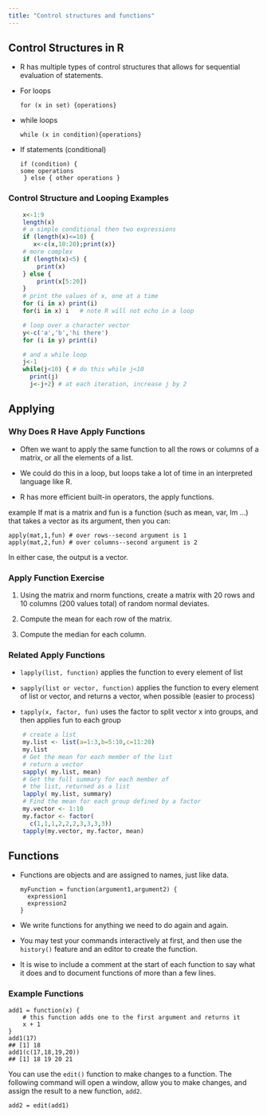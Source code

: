 ```yaml
---
title: "Control structures and functions"
---
```



## Control Structures in R

-   [R has multiple types of control structures that allows for
    sequential evaluation of statements.]{}

-   [For loops]{}

        for (x in set) {operations}

-   [while loops]{}

        while (x in condition){operations}

-   [If statements (conditional)]{}

        if (condition) {
        some operations 
         } else { other operations }

### Control Structure and Looping Examples

```r
    x<-1:9
    length(x)
    # a simple conditional then two expressions
    if (length(x)<=10) {
       x<-c(x,10:20);print(x)}
    # more complex 
    if (length(x)<5) {
        print(x)
    } else {
        print(x[5:20])
    }           
    # print the values of x, one at a time
    for (i in x) print(i) 
    for(i in x) i   # note R will not echo in a loop

    # loop over a character vector
    y<-c('a','b','hi there')            
    for (i in y) print(i)

    # and a while loop
    j<-1                
    while(j<10) { # do this while j<10      
      print(j)
      j<-j+2} # at each iteration, increase j by 2
```

## Applying

### Why Does R Have Apply Functions

-   [Often we want to apply the same function to all the rows or columns
    of a matrix, or all the elements of a list.]{}

-   [We could do this in a loop, but loops take a lot of time in an
    interpreted language like R.]{}

-   [R has more efficient built-in operators, the apply functions.]{}

[example]{} If mat is a matrix and fun is a function (such as mean, var,
lm ...) that takes a vector as its argument, then you can:

    apply(mat,1,fun) # over rows--second argument is 1      
    apply(mat,2,fun) # over columns--second argument is 2

In either case, the output is a vector.

### Apply Function Exercise

1.  [Using the matrix and rnorm functions, create a matrix with 20 rows
    and 10 columns (200 values total) of random normal deviates.]{}

2.  [Compute the mean for each row of the matrix.]{}

3.  [Compute the median for each column.]{}

### Related Apply Functions

-   [`lapply(list, function)` applies the function to every element of
    list]{}

-   [`sapply(list or vector, function)` applies the function to every
    element of list or vector, and returns a vector, when possible
    (easier to process)]{}

-   [`tapply(x, factor, fun)` uses the factor to split vector x into
    groups, and then applies fun to each group]{}


```r
    # create a list
    my.list <- list(a=1:3,b=5:10,c=11:20)
    my.list
    # Get the mean for each member of the list
    # return a vector
    sapply( my.list, mean)
    # Get the full summary for each member of
    # the list, returned as a list
    lapply( my.list, summary)
    # Find the mean for each group defined by a factor
    my.vector <- 1:10
    my.factor <- factor(
      c(1,1,1,2,2,2,3,3,3,3))
    tapply(my.vector, my.factor, mean)
```

## Functions

-   [Functions are objects and are assigned to names, just like data.]{}

        myFunction = function(argument1,argument2) {
          expression1
          expression2
        }

-   [We write functions for anything we need to do again and again.]{}

-   [You may test your commands interactively at first, and then use the
    `history()` feature and an editor to create the function.]{}

-   [It is wise to include a comment at the start of each function to
    say what it does and to document functions of more than a few
    lines.]{}

### Example Functions

    add1 = function(x) {
        # this function adds one to the first argument and returns it
        x + 1
    }
    add1(17)
    ## [1] 18
    add1(c(17,18,19,20))
    ## [1] 18 19 20 21

You can use the `edit()` function to make changes to a function. The
following command will open a window, allow you to make changes, and
assign the result to a new function, `add2`.

    add2 = edit(add1)
